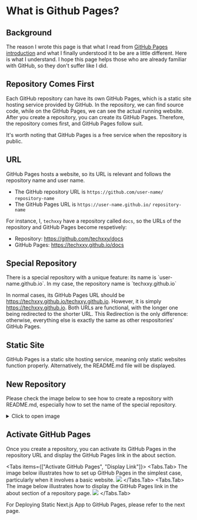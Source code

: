 
# What is Github Pages?

## Background
The reason I wrote this page is that what I read from [GitHub Pages introduction](https://pages.github.com/) and what I finally understood it to be are a little different. Here is what I understand. I hope this page helps those who are already familiar with GitHub, so they don't suffer like I did.

## Repository Comes First
Each GitHub repository can have its own GitHub Pages, which is a static site hosting service provided by GitHub. In the repository, we can find source code, while on the GitHub Pages, we can see the actual running website. After you create a repository, you can create its GitHub Pages. Therefore, the repository comes first, and GitHub Pages follow suit.

<Callout type="info">
  It's worth noting that GitHub Pages is a free service when the repository is
  public.
</Callout>

## URL

GitHub Pages hosts a website, so its URL is relevant and follows the repository name and user name.

- The GitHub repository URL is `https://github.com/user-name/` `repository-name`
- The GitHub Pages URL is `https://user-name.github.io/` `repository-name`

For instance, I, `techxxy` have a repository called `docs`, so the URLs of the repository and GitHub Pages become respetively:

- Repository: https://github.com/techxxy/docs
- GitHub Pages: https://techxxy.github.io/docs

## Special Repository

<Callout>
  There is a special repository with a unique feature: its name is
  `user-name.github.io`. In my case, the repository name is `techxxy.github.io`
</Callout>

In normal cases, its GitHub Pages URL should be https://techxxy.github.io/techxxy.github.io. However, it is simply https://techxxy.github.io. Both URLs are functional, with the longer one being redirected to the shorter URL. This Redirection is the only difference: otherwise, everything else is exactly the same as other respositories' GitHub Pages.

## Static Site

GitHub Pages is a static site hosting service, meaning only static websites function properly. Alternatively, the README.md file will be displayed.

## New Repository

Please check the image below to see how to create a repository with README.md, especially how to set the name of the special repository.

<details>
  <summary> Click to open image </summary>
  ![image shows how to set a repository name](/new-repository.png)
</details>

## Activate GitHub Pages

Once you create a repository, you can activate its GitHub Pages in the repository URL and display the GitHub Pages link in the about section.

<Tabs items={["Activate GitHub Pages", "Display Link"]}>
  <Tabs.Tab>
    The image below illustrates how to set up GitHub Pages in the simplest case,
    particularly when it involves a basic website.
    ![](/github-pages-setting.png)
  </Tabs.Tab>
  <Tabs.Tab>
    The image below illustrates how to display the GitHub Pages link in the
    about section of a repository page. ![](/show-pages-url.png)
  </Tabs.Tab>
</Tabs>

For Deploying Static Next.js App to GitHub Pages, please refer to the next page.
